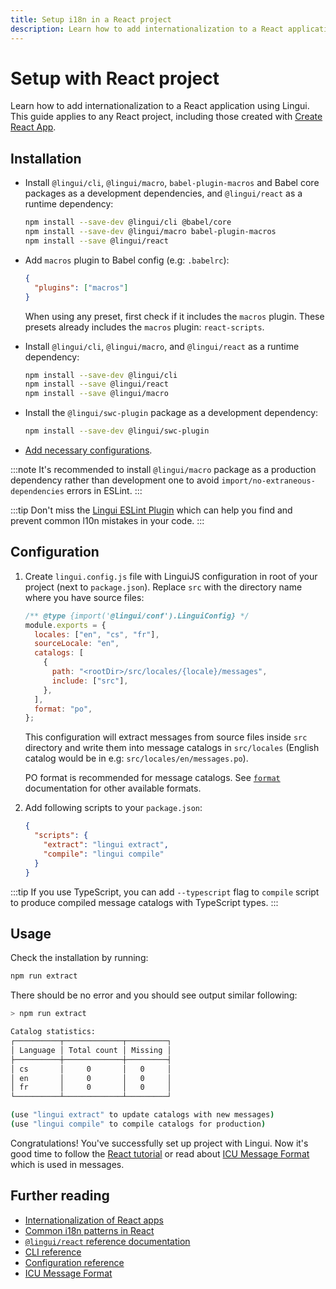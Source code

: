 ```yaml
---
title: Setup i18n in a React project
description: Learn how to add internationalization to a React application using Lingui
---
```


# Setup with React project

Learn how to add internationalization to a React application using Lingui. This guide applies to any React project, including those created with [Create React App](https://create-react-app.dev/).

## Installation


<Tabs groupId="babel-swc" queryString="babel-or-swc">
<TabItem value="babel" label="Babel" default>

- Install `@lingui/cli`, `@lingui/macro`, `babel-plugin-macros` and Babel core packages as a development dependencies, and `@lingui/react` as a runtime dependency:

  ```bash npm2yarn
  npm install --save-dev @lingui/cli @babel/core
  npm install --save-dev @lingui/macro babel-plugin-macros
  npm install --save @lingui/react
  ```

- Add `macros` plugin to Babel config (e.g: `.babelrc`):

  ```json
  {
    "plugins": ["macros"]
  }
  ```

  When using any preset, first check if it includes the `macros` plugin. These presets already includes the `macros` plugin: `react-scripts`.

</TabItem>
<TabItem value="swc" label="SWC">

- Install `@lingui/cli`, `@lingui/macro`, and `@lingui/react` as a runtime dependency:

  ```bash npm2yarn
  npm install --save-dev @lingui/cli
  npm install --save @lingui/react
  npm install --save @lingui/macro
  ```

- Install the `@lingui/swc-plugin` package as a development dependency:

  ```bash npm2yarn
  npm install --save-dev @lingui/swc-plugin
  ```

- [Add necessary configurations](/docs/ref/swc-plugin.md#usage).

</TabItem>
</Tabs>

:::note
It's recommended to install `@lingui/macro` package as a production dependency rather than development one to avoid `import/no-extraneous-dependencies` errors in ESLint.
:::

:::tip
Don't miss the [Lingui ESLint Plugin](/docs/ref/eslint-plugin.md) which can help you find and prevent common l10n mistakes in your code.
:::

## Configuration

1. Create `lingui.config.js` file with LinguiJS configuration in root of your project (next to `package.json`). Replace `src` with the directory name where you have source files:

   ```js title="lingui.config.js"
   /** @type {import('@lingui/conf').LinguiConfig} */
   module.exports = {
     locales: ["en", "cs", "fr"],
     sourceLocale: "en",
     catalogs: [
       {
         path: "<rootDir>/src/locales/{locale}/messages",
         include: ["src"],
       },
     ],
     format: "po",
   };
   ```

   This configuration will extract messages from source files inside `src` directory and write them into message catalogs in `src/locales` (English catalog would be in e.g: `src/locales/en/messages.po`).

   PO format is recommended for message catalogs. See [`format`](/docs/ref/catalog-formats.md) documentation for other available formats.

2. Add following scripts to your `package.json`:

   ```json title="package.json"
   {
     "scripts": {
       "extract": "lingui extract",
       "compile": "lingui compile"
     }
   }
   ```

:::tip
If you use TypeScript, you can add `--typescript` flag to `compile` script to produce compiled message catalogs with TypeScript types.
:::

## Usage

Check the installation by running:

```bash npm2yarn
npm run extract
```

There should be no error and you should see output similar following:

```bash npm2yarn
> npm run extract

Catalog statistics:
┌──────────┬─────────────┬─────────┐
│ Language │ Total count │ Missing │
├──────────┼─────────────┼─────────┤
│ cs       │     0       │   0     │
│ en       │     0       │   0     │
│ fr       │     0       │   0     │
└──────────┴─────────────┴─────────┘

(use "lingui extract" to update catalogs with new messages)
(use "lingui compile" to compile catalogs for production)
```

Congratulations! You've successfully set up project with Lingui. Now it's good time to follow the [React tutorial](/docs/tutorials/react.md) or read about [ICU Message Format](/docs/guides/message-format.md) which is used in messages.

## Further reading

- [Internationalization of React apps](/docs/tutorials/react.md)
- [Common i18n patterns in React](/docs/tutorials/react-patterns.md)
- [`@lingui/react` reference documentation](/docs/ref/react.md)
- [CLI reference](/docs/ref/cli.md)
- [Configuration reference](/docs/ref/conf.md)
- [ICU Message Format](/docs/guides/message-format.md)
